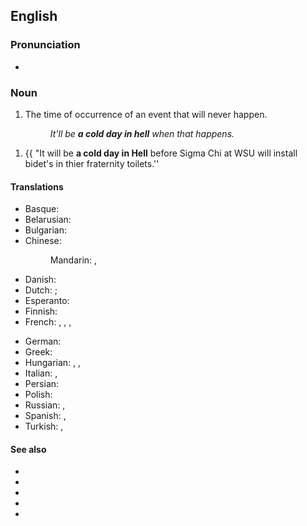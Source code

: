 ==English==

===Pronunciation===
* {{audio|en|en-au-cold day in Hell.ogg|Audio (AU)}}

===Noun===
{{en-noun|cold days in Hell}}

# {{lb|en|idiomatic|slang}} The time of occurrence of an event that will never happen.
#: ''It'll be '''a cold day in hell''' when that happens.''

#{{ "It will be '''a cold day in Hell''' before Sigma Chi at WSU will install bidet's in thier fraternity toilets.''

====Translations====
{{trans-top|an event that will never happen}}
* Basque: {{t|eu|haizerik ez den urtean|lit=in the year without wind}}
* Belarusian: {{t|be|калі рак свісне}}
* Bulgarian: {{t|bg|кога́то цъ́фнат налъ́мите|lit=when pattens blossom}}
* Chinese:
*: Mandarin: {{t|cmn|绝不可能|sc=Hani}}, {{t|cmn|绝无可能|sc=Hani}}
* Danish: {{t|da|en kold dag i helvede}}
* Dutch: {{t|nl|met Sint Juttemis}}; {{t|nl|als pasen en pinksteren op één dag vallen}}
* Esperanto: {{t|eo|triĵaŭda semajno|lit=week with three Thursdays}}
* Finnish: {{t|fi|kun helvetti jäätyy|lit=when Hell freezes over}}
* French: {{t+|fr|quand les poules auront des dents|lit=when hens have teeth}}, {{t+|fr|semaine des quatre jeudis|lit=week with four Thursdays}}, {{t+|fr|à la Saint-Glinglin}}, {{t|fr|aux calendes grecques}}
{{trans-mid}}
* German: {{t|de|nie im Leben|lit=never in a lifetime}}
* Greek: {{t|el|όταν ασπρίσει ο κόρακας και γίνει περιστέρι}}
* Hungarian: {{t|hu|majd ha piros hó esik|lit=when red snowflakes are snowing}}, {{t|hu|majd ha cigánygyerekek potyognak az égből|lit=when gypsy children are streaming from the sky}}, {{t|hu|majd ha a pokol befagy|lit=when Hell freezes over}}
* Italian: {{t|it|alle calende greche|lit=on the Greek Calends}}, {{t|it|quando gli asini voleranno|lit=when donkeys fly}}
* Persian: {{t|fa|وقت گل نی}}
* Polish: {{t+|pl|jak rak świśnie a ryba piśnie}}
* Russian: {{t+|ru|когда́ рак на горе́ сви́стнет|lit=when a crayfish whistles on the mountain}}, {{t+|ru|по́сле до́ждичка в четве́рг|lit=after a small rain on Thursday}}
* Spanish: {{t+|es|cuando las ranas críen pelo}}, {{t|es|cuando meen las gallinas}}
* Turkish: {{t|tr|kırmızı kar yağınca|lit=when it snows red}}, {{t+|tr|çıkmaz ayın son çarşambası|lit=the last Wednesday of the non-ending month}}
{{trans-bottom}}

====See also====
* {{l|en|first of never}}
* {{l|en|never in a month of Sundays}}
* {{l|en|snowball's chance in hell}}
* {{l|en|when Hell freezes over}}
* {{l|en|when pigs fly}}